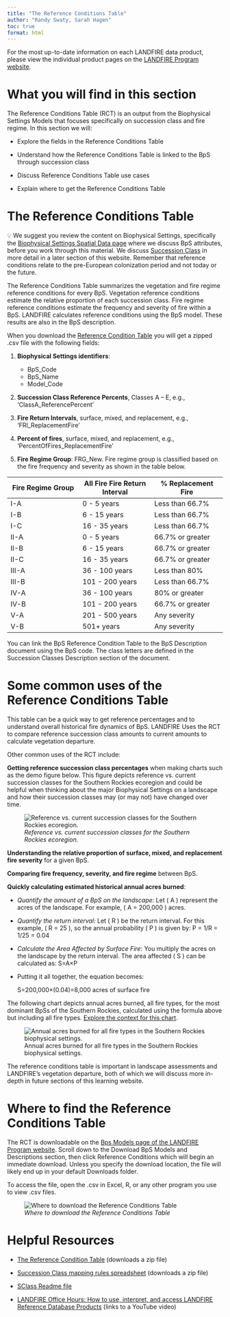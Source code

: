 ---
title: "The Reference Conditions Table"
author: "Randy Swaty, Sarah Hagen"
toc: true
format: html
---

::: callout-note
For the most up-to-date information on each LANDFIRE data product, please view the individual product pages on the [LANDFIRE Program website](https://www.landfire.gov).
:::

# What you will find in this section

The Reference Conditions Table (RCT) is an output from the Biophysical Settings Models that focuses specifically on succession class and fire regime. In this section we will:

-   Explore the fields in the Reference Conditions Table

-   Understand how the Reference Conditions Table is linked to the BpS through succession class

-   Discuss Reference Conditions Table use cases

-   Explain where to get the Reference Conditions Table

# The Reference Conditions Table

::: callout-note
💡 We suggest you review the content on Biophysical Settings, specifically the [Biophysical Settings Spatial Data page](2-bps_spatial.qmd) where we discuss BpS attributes, before you work through this material. We discuss [Succession Class](../../1_Vegetation/Succession_Class/1-succession-class.qmd) in more detail in a later section of this website. Remember that reference conditions relate to the pre-European colonization period and not today or the future.
:::

The Reference Conditions Table summarizes the vegetation and fire regime reference conditions for every BpS. Vegetation reference conditions estimate the relative proportion of each succession class. Fire regime reference conditions estimate the frequency and severity of fire within a BpS. LANDFIRE calculates reference conditions using the BpS model. These results are also in the BpS description. 

When you download the [Reference Condition Table](https://www.landfire.gov/sites/default/files/zip/LANDFIRE_CONUS_Reference_Condition_Table_August_2020.zip) you will get a zipped .csv file with the following fields:

1.  **Biophysical Settings identifiers**:

    -   BpS_Code
    -   BpS_Name
    -   Model_Code

2.  **Succession Class Reference Percents**, Classes A – E, e.g., ‘ClassA_ReferencePercent’

3.  **Fire Return Intervals**, surface, mixed, and replacement, e.g., ‘FRI_ReplacementFire’

4.  **Percent of fires**, surface, mixed, and replacement, e.g., ‘PercentOfFires_ReplacementFire’

5.  **Fire Regime Group**: FRG_New. Fire regime group is classified based on the fire frequency and severity as shown in the table below.

| **Fire Regime Group** | **All Fire Fire Return Interval** | **% Replacement Fire** |
| --- | --- | --- |
| I-A | 0 - 5 years | Less than 66.7% |
| I-B | 6 - 15 years | Less than 66.7% |
| I-C | 16 - 35 years | Less than 66.7% |
| II-A | 0 - 5 years | 66.7% or greater |
| II-B | 6 - 15 years | 66.7% or greater |
| II-C | 16 - 35 years | 66.7% or greater |
| III-A | 36 - 100 years | Less than 80% |
| III-B | 101 - 200 years | Less than 66.7% |
| IV-A | 36 - 100 years | 80% or greater |
| IV-B | 101 - 200 years | 66.7% or greater |
| V-A | 201 - 500 years | Any severity |
| V-B | 501+ years | Any severity |

::: callout-tip
You can link the BpS Reference Condition Table to the BpS Description document using the BpS code. The class letters are defined in the Succession Classes Description section of the document.  
:::

# Some common uses of the Reference Conditions Table

This table can be a quick way to get reference percentages and to understand overall historical fire dynamics of BpS. LANDFIRE Uses the RCT to compare reference succession class amounts to current amounts to calculate vegetation departure.

Other common uses of the RCT include:

**Getting reference succession class percentages** when making charts such as the demo figure below. This figure depicts reference vs. current succession classes for the Southern Rockies ecoregion and could be helpful when thinking about the major Biophysical Settings on a landscape and how their succession classes may (or may not) have changed over time.


![*Reference vs. current succession classes for the Southern Rockies ecoregion.*](images/RCT_ReferencePercents.png){fig-alt="Six separate bar charts showing Succession classes (A, B, C, D, E, UN, UE, Agriculture, Developed) on the Y axis and present and past amounts of each class on the x axis. These charts analyze six different Biophysical Settings to compare past and current successional classes on this landscape."}


**Understanding the relative proportion of surface, mixed, and replacement fire severity** for a given BpS.

**Comparing fire frequency, severity, and fire regime** between BpS.

**Quickly calculating estimated historical annual acres burned**:

-   *Quantify the amount of a BpS on the landscape*: Let ( A ) represent the acres of the landscape. For example, ( A = 200,000 ) acres.

-   *Quantify the return interval*: Let ( R ) be the return interval. For this example, ( R = 25 ), so the annual probability ( P ) is given by: P = 1/R = 1/25 = 0.04

-   *Calculate the Area Affected by Surface Fire*: You multiply the acres on the landscape by the return interval. The area affected ( S ) can be calculated as: S=A×P

-   Putting it all together, the equation becomes:

    S=200,000×(0.04)=8,000 acres of surface fire


The following chart depicts annual acres burned, all fire types, for the most dominant BpSs of the Southern Rockies, calculated using the formula above but including all fire types. [Explore the context for this chart](https://thenatureconservancy.github.io/soro/past.html).

![Annual acres burned for all fire types in the Southern Rockies biophysical settings.](images/RCT_AcresBurned.png)


The reference conditions table is important in landscape assessments and LANDFIRE’s vegetation departure, both of which we will discuss more in-depth in future sections of this learning website.

# Where to find the Reference Conditions Table

The RCT is downloadable on the [Bps Models page of the LANDFIRE Program website](https://landfire.gov/vegetation/bps-models). Scroll down to the Download BpS Models and Descriptions section, then click Reference Conditions which will begin an immediate download. Unless you specify the download location, the file will likely end up in your default Downloads folder.

To access the file, open the .csv in Excel, R, or any other program you use to view .csv files.

![*Where to download the Reference Conditions Table*](images/RCT_Download.bmp){fig-alt="The LANDFIRE Program website showing arrows pointing to Reference Conditions under \"Revised CONUS and Hawaii\" and \"Original Alaska\" beneath the Download Bps Models and Descriptions heading."}


# Helpful Resources

-   [The Reference Condition Table](https://www.landfire.gov/sites/default/files/zip/LANDFIRE_CONUS_Reference_Condition_Table_August_2020.zip) (downloads a zip file)

-   [Succession Class mapping rules spreadsheet](https://www.landfire.gov/sites/default/files/zip/LANDFIRE_CONUS_SClass_Mapping_Rules_08162023.zip) (downloads a zip file)

-   [SClass Readme file](https://www.landfire.gov/sites/default/files/documents/Succession_Class_Mapping_Rules_Readme.pdf)

-   [LANDFIRE Office Hours: How to use, interpret, and access LANDFIRE Reference Database Products](https://youtu.be/0yUIw8kF0TA) (links to a YouTube video)
